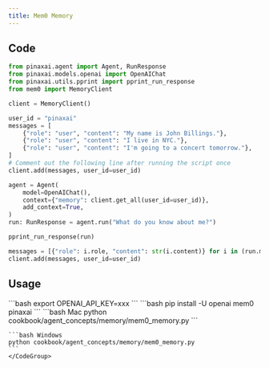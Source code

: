 ```yaml
---
title: Mem0 Memory
---
```


## Code

```python cookbook/agent_concepts/memory/mem0_memory.py
from pinaxai.agent import Agent, RunResponse
from pinaxai.models.openai import OpenAIChat
from pinaxai.utils.pprint import pprint_run_response
from mem0 import MemoryClient

client = MemoryClient()

user_id = "pinaxai"
messages = [
    {"role": "user", "content": "My name is John Billings."},
    {"role": "user", "content": "I live in NYC."},
    {"role": "user", "content": "I'm going to a concert tomorrow."},
]
# Comment out the following line after running the script once
client.add(messages, user_id=user_id)

agent = Agent(
    model=OpenAIChat(),
    context={"memory": client.get_all(user_id=user_id)},
    add_context=True,
)
run: RunResponse = agent.run("What do you know about me?")

pprint_run_response(run)

messages = [{"role": i.role, "content": str(i.content)} for i in (run.messages or [])]
client.add(messages, user_id=user_id)
```

## Usage

<Steps>
  <Snippet file="create-venv-step.mdx" />

  <Step title="Set your API key">
    ```bash
    export OPENAI_API_KEY=xxx
    ```
  </Step>

  <Step title="Install libraries">
    ```bash
    pip install -U openai mem0 pinaxai
    ```
  </Step>

  <Step title="Run Agent">
    <CodeGroup>
    ```bash Mac
    python cookbook/agent_concepts/memory/mem0_memory.py
    ```

    ```bash Windows
    python cookbook/agent_concepts/memory/mem0_memory.py
    ```
    </CodeGroup>
  </Step>
</Steps>